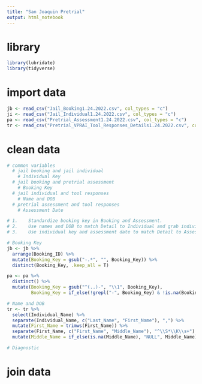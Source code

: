 ---
title: "San Joaquin Pretrial"
output: html_notebook
---

# library
```{r}
library(lubridate)
library(tidyverse)
```

# import data
```{r}
jb <- read_csv("Jail_Booking1.24.2022.csv", col_types = "c")
ji <- read_csv("Jail_Individual1.24.2022.csv", col_types = "c")
pa <- read_csv("Pretrial_Assessment1.24.2022.csv", col_types = "c")
tr <- read_csv("Pretrial_VPRAI_Tool_Responses_Details1.24.2022.csv", col_types = "c")
```

# clean data
```{r}
# common variables
  # jail booking and jail individual
    # Individual Key
  # jail booking and pretrial assessment
    # Booking Key
  # jail individual and tool responses
    # Name and DOB
  # pretrial assessment and tool responses
    # Assessment Date

# 1.	Standardize booking key in Booking and Assessment.
# 2.	Use names and DOB to match Detail to Individual and grab individual key from Individual and booking key from Booking to put into Detail.
# 3.	Use individual key and assessment date to match Detail to Assessment.

# Booking Key
jb <- jb %>%
  arrange(Booking_ID) %>%
  mutate(Booking_Key = gsub("-.*", "", Booking_Key)) %>%
  distinct(Booking_Key, .keep_all = T)

pa <- pa %>%
  distinct() %>%
  mutate(Booking_Key = gsub("^(..)-", "\\1", Booking_Key),
         Booking_Key = if_else(!grepl("-", Booking_Key) & !is.na(Booking_Key), paste0(Booking_Key, "-00"), Booking_Key))

# Name and DOB
tr <- tr %>%
  select(Individual_Name) %>%
  separate(Individual_Name, c("Last_Name", "First_Name"), ",") %>%
  mutate(First_Name = trimws(First_Name)) %>%
  separate(First_Name, c("First_Name", "Middle_Name"), "^\\S*\\K\\s+") %>%
  mutate(Middle_Name = if_else(is.na(Middle_Name), "NULL", Middle_Name))

# Diagnostic
```

# join data
```{r}

```

